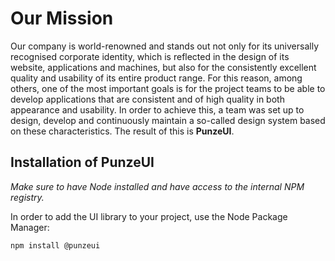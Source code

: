 
<Meta title="Punze UI / Intro" />

# Our Mission

Our company is world-renowned and stands out not only for its universally recognised corporate identity, which is reflected in the design of its website, applications and machines, but also for the consistently excellent quality and usability of its entire product range.
For this reason, among others, one of the most important goals is for the project teams to be able to develop applications that are consistent and of high quality in both appearance and usability.
In order to achieve this, a team was set up to design, develop and continuously maintain a so-called design system based on these characteristics.
The result of this is **PunzeUI**.

## Installation of PunzeUI

_Make sure to have Node installed and have access to the internal NPM registry._

In order to add the UI library to your project, use the Node Package Manager:

```console
npm install @punzeui
```